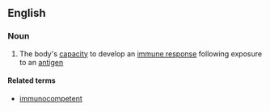 ==English==

===Noun===
{{en-noun|-}}

# The body's [[capacity]] to develop an [[immune response]] following exposure to an [[antigen]]

====Related terms====
*[[immunocompetent]]